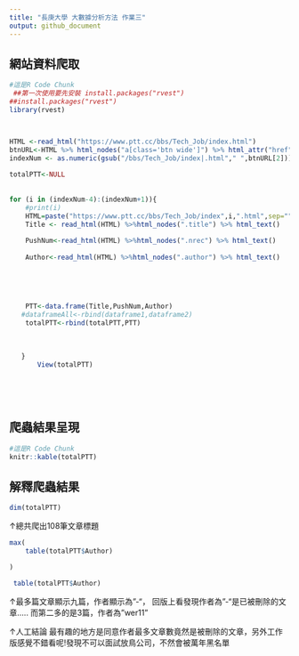 ```yaml
---
title: "長庚大學 大數據分析方法 作業三"
output: github_document
---
```




    

## 網站資料爬取
```r
#這是R Code Chunk
 ##第一次使用要先安裝 install.packages("rvest")
##install.packages("rvest")
library(rvest)



HTML <-read_html("https://www.ptt.cc/bbs/Tech_Job/index.html")
btnURL<-HTML %>% html_nodes("a[class='btn wide']") %>% html_attr("href")
indexNum <- as.numeric(gsub("/bbs/Tech_Job/index|.html"," ",btnURL[2]))
 
totalPTT<-NULL
  
 
for (i in (indexNum-4):(indexNum+1)){
    #print(i)
    HTML=paste("https://www.ptt.cc/bbs/Tech_Job/index",i,".html",sep="")
    Title <- read_html(HTML) %>%html_nodes(".title") %>% html_text()
   
    PushNum<-read_html(HTML) %>%html_nodes(".nrec") %>% html_text()
    
    Author<-read_html(HTML) %>%html_nodes(".author") %>% html_text()
   
   
   
    

    PTT<-data.frame(Title,PushNum,Author)
   #dataframeAll<-rbind(dataframe1,dataframe2) 
    totalPTT<-rbind(totalPTT,PTT)
 
 
   
   }
       View(totalPTT)
 
    
 
 

```

## 爬蟲結果呈現
```r
#這是R Code Chunk
knitr::kable(totalPTT)
```

## 解釋爬蟲結果 
```r
dim(totalPTT)


```

↑總共爬出108筆文章標題

```r

max(
    table(totalPTT$Author)

)

 table(totalPTT$Author)
```

↑最多篇文章顯示九篇，作者顯示為"-"，
回版上看發現作者為"-"是已被刪除的文章.....
而第二多的是3篇，作者為"wer11"

↑人工結論
最有趣的地方是同意作者最多文章數竟然是被刪除的文章，另外工作版感覺不錯看呢!發現不可以面試放鳥公司，不然會被萬年黑名單
